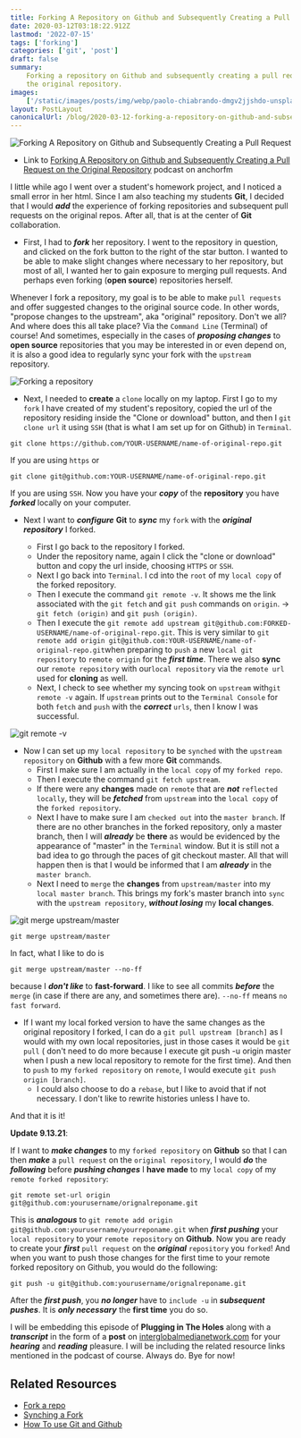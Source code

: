 ```yaml
---
title: Forking A Repository on Github and Subsequently Creating a Pull Request
date: 2020-03-12T03:18:22.912Z
lastmod: '2022-07-15'
tags: ['forking']
categories: ['git', 'post']
draft: false
summary:
    Forking a repository on Github and subsequently creating a pull request on
    the original repository.
images:
    ['/static/images/posts/img/webp/paolo-chiabrando-dmgv2jjshdo-unsplash.webp']
layout: PostLayout
canonicalUrl: /blog/2020-03-12-forking-a-repository-on-github-and-subsequently-creating-a-pull-request-on-the-original-repository
---
```


![Forking A Repository on Github and Subsequently Creating a Pull Request](/static/images/posts/img/webp/paolo-chiabrando-dmgv2jjshdo-unsplash.webp)

-   Link to
    [Forking A Repository on Github and Subsequently Creating a Pull Request on the Original Repository](https://anchor.fm/maria-campbell/episodes/Forking-A-Repository-on-Github-and-Subsequently-Creating-a-Pull-Request-on-the-Original-Repository-ebeo5d)
    podcast on anchorfm

I little while ago I went over a student's homework project, and I noticed a
small error in her html. Since I am also teaching my students **Git**, I decided
that I would **_add_** the experience of forking repositories and subsequent
pull requests on the original repos. After all, that is at the center of **Git**
collaboration.

-   First, I had to **_fork_** her repository. I went to the repository in
    question, and clicked on the fork button to the right of the star button. I
    wanted to be able to make slight changes where necessary to her repository,
    but most of all, I wanted her to gain exposure to merging pull requests. And
    perhaps even forking (**open source**) repositories herself.

Whenever I fork a repository, my goal is to be able to make `pull requests` and
offer suggested changes to the original source code. In other words, "propose
changes to the upstream", aka "original" repository. Don't we all? And where
does this all take place? Via the `Command Line` (Terminal) of course! And
sometimes, especially in the cases of _**proposing changes**_ to **open source**
repositories that you may be interested in or even depend on, it is also a good
idea to regularly sync your fork with the `upstream` repository.

![Forking a repository](/static/images/posts/img/webp/fork.webp)

-   Next, I needed to **create** a `clone` locally on my laptop. First I go to
    my `fork` I have created of my student's repository, copied the url of the
    repository residing inside the "Clone or download" button, and then I
    `git clone url` it using `SSH` (that is what I am set up for on Github) in
    `Terminal`.

```shell
git clone https://github.com/YOUR-USERNAME/name-of-original-repo.git
```

If you are using `https` or

```shell
git clone git@github.com:YOUR-USERNAME/name-of-original-repo.git
```

If you are using `SSH`. Now you have your _**copy**_ of the **repository** you
have _**forked**_ locally on your computer.

-   Next I want to _**configure**_ **Git** to _**sync**_ my `fork` with the
    _**original repository**_ I forked.

    -   First I go back to the repository I forked.
    -   Under the repository name, again I click the "clone or download" button
        and copy the url inside, choosing `HTTPS` or `SSH`.
    -   Next I go back into `Terminal`. I cd into the `root` of my `local copy`
        of the forked repository.
    -   Then I execute the command `git remote -v`. It shows me the link
        associated with the `git fetch` and `git push` commands on `origin`. ->
        `git fetch (origin)` and `git push (origin)`.
    -   Then I execute the
        `git remote add upstream git@github.com:FORKED-USERNAME/name-of-original-repo.git`.
        This is very similar to
        `git remote add origin git@github.com:YOUR-USERNAME/name-of-original-repo.git`when
        preparing to `push` a new `local git repository` to `remote origin` for
        the **_first time_**. There we also **sync** our `remote repository`
        with our`local repository` via the `remote url` used for **cloning** as
        well.
    -   Next, I check to see whether my syncing took on `upstream`
        with`git remote -v` again. If `upstream` prints out to the
        `Terminal Console` for both `fetch` and `push` with the **_correct_**
        `urls`, then I know I was successful.

![git remote -v](/static/images/posts/img/webp/git-remote-v.webp)

-   Now I can set up my `local repository` to be `synched` with the
    `upstream repository` on **Github** with a few more **Git** commands.
    -   First I make sure I am actually in the `local copy` of my `forked repo`.
    -   Then I execute the command `git fetch upstream`.
    -   If there were any **changes** made on `remote` that are _**not**_
        `reflected locally`, they will be _**fetched**_ from `upstream` into the
        `local copy` of the `forked repository`.
    -   Next I have to make sure I am `checked out` into the `master branch`. If
        there are no other branches in the forked repository, only a master
        branch, then I will _**already**_ be **there** as would be evidenced by
        the appearance of "master" in the `Terminal` window. But it is still not
        a bad idea to go through the paces of git checkout master. All that will
        happen then is that I would be informed that I am _**already**_ in the
        `master branch`.
    -   Next I need to `merge` the **changes** from `upstream/master` into my
        `local master branch`. This brings my fork's master branch into `sync`
        with the `upstream repository`, _**without losing**_ my **local
        changes**.

![git merge upstream/master](/static/images/posts/img/webp/git-merge-upstream-master.webp)

```shell
git merge upstream/master
```

In fact, what I like to do is

```shell
git merge upstream/master --no-ff
```

because I _**don't like**_ to **fast-forward**. I like to see all commits
_**before**_ the `merge` (in case if there are any, and sometimes there are).
`--no-ff` means `no fast forward`.

-   If I want my local forked version to have the same changes as the original
    repository I forked, I can do a `git pull upstream [branch]` as I would with
    my own local repositories, just in those cases it would be `git pull` (
    don't need to do more because I execute git push -u origin master when I
    push a new local repository to remote for the first time). And then to
    `push` to my `forked repository` on `remote`, I would execute
    `git push origin [branch]`.
    -   I could also choose to do a `rebase`, but I like to avoid that if not
        necessary. I don't like to rewrite histories unless I have to.

And that it is it!

**Update 9.13.21**:

If I want to **_make changes_** to my `forked repository` on **Github** so that
I can then **_make_** a `pull request` on the `original repository`, I would
**_do_** the **_following_** before **_pushing changes_** I **have made** to my
`local copy` of my `remote forked repository`:

```shell
git remote set-url origin git@github.com:yourusername/orignalreponame.git
```

This is **_analogous_** to
`git remote add origin git@github.com:yourusername/yourreponame.git` when
**_first pushing_** your `local repository` to your `remote repository` on
**Github**. Now you are ready to create your **_first_** `pull request` on the
**_original_** `repository` you `forked`! And when you want to push those
changes for the first time to your remote forked repository on Github, you would
do the following:

```shell
git push -u git@github.com:yourusername/orignalreponame.git
```

After the **_first push_**, you **_no longer_** have to `include -u` in
**_subsequent pushes_**. It is **_only necessary_** the **first time** you do
so.

I will be embedding this episode of **Plugging in The Holes** along with a
_**transcript**_ in the form of a **post** on
[interglobalmedianetwork.com](https://www.interglobalmedianetwork.com/) for your
_**hearing**_ and _**reading**_ pleasure. I will be including the related
resource links mentioned in the podcast of course. Always do. Bye for now!

## Related Resources

-   [Fork a repo](https://help.github.com/en/github/getting-started-with-github/fork-a-repo)
-   [Synching a Fork](https://help.github.com/en/github/collaborating-with-issues-and-pull-requests/syncing-a-fork)
-   [How To use Git and Github](https://github.community/t5/How-to-use-Git-and-GitHub/Update-a-forked-repository-when-the-original-repository-is/td-p/20980)
